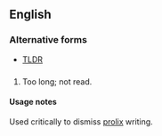 ==English==

===Alternative forms===
* [[TLDR]]

==={{abbreviation-old|en}}===
{{en-abbr}}

# {{label|en|initialism}} Too long; not read.

====Usage notes====
Used critically to dismiss [[prolix]] writing.